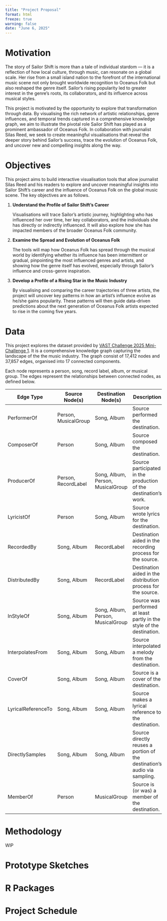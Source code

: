 ```yaml
---
title: "Project Proposal"
format: html
freeze: true
warning: false
date: "June 6, 2025"
---
```


# Motivation

The story of Sailor Shift is more than a tale of individual stardom — it is a reflection of how local culture, through music, can resonate on a global scale. Her rise from a small island nation to the forefront of the international music scene not only brought worldwide recognition to Oceanus Folk but also reshaped the genre itself. Sailor’s rising popularity led to greater interest in the genre’s roots, its collaborators, and its influence across musical styles.

This project is motivated by the opportunity to explore that transformation through data. By visualising the rich network of artistic relationships, genre influences, and temporal trends captured in a comprehensive knowledge graph, we aim to illustrate the pivotal role Sailor Shift has played as a prominent ambassador of Oceanus Folk. In collaboration with journalist Silas Reed, we seek to create meaningful visualisations that reveal the deeper story behind Sailor’s success, trace the evolution of Oceanus Folk, and uncover new and compelling insights along the way.

# Objectives

This project aims to build interactive visualisation tools that allow journalist Silas Reed and his readers to explore and uncover meaningful insights into Sailor Shift’s career and the influence of Oceanus Folk on the global music scene. The key objectives are as follows.

1.  **Understand the Profile of Sailor Shift’s Career**

    Visualisations will trace Sailor’s artistic journey, highlighting who has influenced her over time, her key collaborators, and the individuals she has directly or indirectly influenced. It will also explore how she has impacted members of the broader Oceanus Folk community.

2.  **Examine the Spread and Evolution of Oceanus Folk**

    The tools will map how Oceanus Folk has spread through the musical world by identifying whether its influence has been intermittent or gradual, pinpointing the most influenced genres and artists, and showing how the genre itself has evolved, especially through Sailor’s influence and cross-genre inspiration.

3.  **Develop a Profile of a Rising Star in the Music Industry**

    By visualising and comparing the career trajectories of three artists, the project will uncover key patterns in how an artist's influence evolve as he/she gains popularity. These patterns will then guide data-driven predictions about the next generation of Oceanus Folk artists expected to rise in the coming five years.

# Data

This project explores the dataset provided by [VAST Challenge 2025 Mini-Challenge 1](https://vast-challenge.github.io/2025/MC1.html). It is a comprehensive knowledge graph capturing the landscape of the the music industry. The graph consist of 17,412 nodes and 37,857 edges, organised into 17 connected components.

Each node represents a person, song, record label, album, or musical group. The edges represent the relationships between connected nodes, as defined below.

| Edge Type | Source Node(s) | Destination Node(s) | Description |
|-----------------|-----------------|-----------------|----------------------|
| PerformerOf | Person, MusicalGroup | Song, Album | Source performed the destination. |
| ComposerOf | Person | Song, Album | Source composed the destination. |
| ProducerOf | Person, RecordLabel | Song, Album, Person, MusicalGroup | Source participated in the production of the destination's work. |
| LyricistOf | Person | Song, Album | Source wrote lyrics for the destination. |
| RecordedBy | Song, Album | RecordLabel | Destination aided in the recording process for the source. |
| DistributedBy | Song, Album | RecordLabel | Destination aided in the distribution process for the source. |
| InStyleOf | Song, Album | Song, Album, Person, MusicalGroup | Source was performed at least partly in the style of the destination. |
| InterpolatesFrom | Song, Album | Song, Album | Source interpolated a melody from the destination. |
| CoverOf | Song, Album | Song, Album | Source is a cover of the destination. |
| LyricalReferenceTo | Song, Album | Song, Album | Source makes a lyrical reference to the destination. |
| DirectlySamples | Song, Album | Song, Album | Source directly reuses a portion of the destination's audio via sampling. |
| MemberOf | Person | MusicalGroup | Source is (or was) a member of the destination. |

# Methodology

WIP

# Prototype Sketches

# R Packages

# Project Schedule
